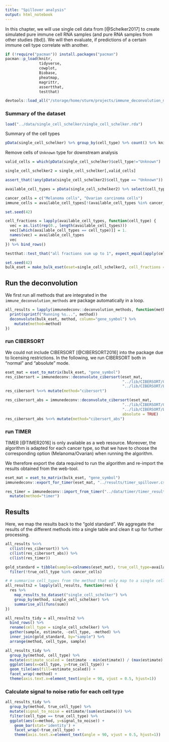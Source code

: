 ```yaml
---
title: "Spillover analysis"
output: html_notebook
---
```


In this chapter, we will use single cell data from [@Schelker2017] to create simulated pure immune cell RNA samples (and pure RNA samples from other studies (tbd)). We will then evaluate, if predictions of a certain immune cell type correlate with another. 

```r
if (!require("pacman")) install.packages("pacman")
pacman::p_load(knitr,
               tidyverse,
               cowplot,
               Biobase,
               pheatmap,
               magrittr,
               assertthat,
               testthat)

devtools::load_all("/storage/home/sturm/projects/immune_deconvolution_methods")
```

### Summary of the dataset
```r
load("../data/single_cell_schelker/single_cell_schelker.rda")
```

Summary of the cell types
```r
pData(single_cell_schelker) %>% group_by(cell_type) %>% count() %>% knitr::kable()
```

Remove cells of `Unknown` type for downstream analysis
```r
valid_cells = which(pData(single_cell_schelker)$cell_type!="Unknown")

single_cell_schelker2 = single_cell_schelker[,valid_cells]

assert_that(!any(pData(single_cell_schelker2)$cell_type == "Unknown"))

available_cell_types = pData(single_cell_schelker2) %>% select(cell_type) %>% distinct() %>% pull(cell_type)

cancer_cells = c("Melanoma cells", "Ovarian carcinoma cells")
immune_cells = available_cell_types[!(available_cell_types %in% cancer_cells)]
```





```r
set.seed(42)

cell_fractions = lapply(available_cell_types, function(cell_type) {
  vec = as.list(rep(0., length(available_cell_types)))
  vec[[which(available_cell_types == cell_type)]] = 1.
  names(vec) = available_cell_types
  vec
}) %>% bind_rows()

testthat::test_that("all fractions sum up to 1", expect_equal(apply(cell_fractions, 1, sum), rep(1, length(available_cell_types))))
```


```r
set.seed(42)
bulk_eset = make_bulk_eset(eset=single_cell_schelker2, cell_fractions = cell_fractions, n_cells=500)
```


## Run the deconvolution
We first run all methods that are integrated in the `immune_deconvolution_methods` are package automatically in a loop. 
```r
all_results = lapply(immunedeconv::deconvolution_methods, function(method) {
  print(sprintf("Running %s...", method))
  deconvolute(bulk_eset, method, column="gene_symbol") %>%
    mutate(method=method)
})
```

### run CIBERSORT
We could not include CIBERSORT [@CIBERSORT2016] into the package due to licensing restrictions. 
In the following, we run CIBERSORT both in "normal" and "absolute" mode. 

```r
eset_mat = eset_to_matrix(bulk_eset, "gene_symbol")
res_cibersort = immunedeconv::deconvolute_cibersort(eset_mat, 
                                                    "../lib/CIBERSORT/CIBERSORT.R",
                                                    "../lib/CIBERSORT/LM22.txt") 
res_cibersort %<>% mutate(method="cibersort")

res_cibersort_abs = immunedeconv::deconvolute_cibersort(eset_mat, 
                                                    "../lib/CIBERSORT/CIBERSORT.R",
                                                    "../lib/CIBERSORT/LM22.txt",
                                                    absolute = TRUE) 
res_cibersort_abs %<>% mutate(method="cibersort_abs")
```

### run TIMER
TIMER [@TIMER2016] is only available as a web resource. Moreover, the algorithm is adapted for each cancer type, so that we have to choose the corresponding option (Melanoma/Ovarian) when running the algorithm. 

We therefore export the data required to run the algorithm and re-import the results obtained from the web-tool. 

```r
eset_mat = eset_to_matrix(bulk_eset, "gene_symbol")
immunedeconv::export_for_timer(eset_mat, "../results/timer_spillover.csv")

res_timer = immunedeconv::import_from_timer("../data/timer/timer_result_spillover.csv") %>%
  mutate(method="timer")
```

## Results

Here, we map the results back to the "gold standard". We aggregate the results of the different methods
into a single table and clean it up for further processing. 
```r
all_results %<>% 
  c(list(res_cibersort)) %>%
  c(list(res_cibersort_abs)) %>% 
  c(list(res_timer))

gold_standard = tibble(sample=colnames(eset_mat), true_cell_type=available_cell_types) %>% 
  filter(!true_cell_type %in% cancer_cells)

# # summarise cell_types from the method that only map to a single cell_type in the reference dataset (namely monocytes and macrophages)
all_results2 = lapply(all_results, function(res) {
  res %>%
    map_results_to_dataset("single_cell_schelker") %>%
    group_by(method, single_cell_schelker) %>%
    summarise_all(funs(sum))
})

all_results_tidy = all_results2 %>%
  bind_rows() %>%
  rename(cell_type = single_cell_schelker) %>%
  gather(sample, estimate, -cell_type, -method) %>%
  inner_join(gold_standard, by="sample") %>%
  arrange(method, cell_type, sample)
```


```r
all_results_tidy %>%
  group_by(method, cell_type) %>%
  mutate(estimate_scaled = (estimate - min(estimate)) / (max(estimate) - min(estimate))) %>%
  ggplot(aes(x=cell_type, y=true_cell_type)) +
  geom_tile(aes(fill=estimate_scaled)) + 
  facet_wrap(~method) + 
  theme(axis.text.x=element_text(angle = 90, vjust = 0.5, hjust=1))

```


### Calculate signal to noise ratio for each cell type
```r
all_results_tidy %>%
  group_by(method, true_cell_type) %>%
  mutate(signal_to_noise = estimate/(sum(estimate))) %>%
  filter(cell_type == true_cell_type) %>%
  ggplot(aes(x=method, y=signal_to_noise)) + 
    geom_bar(stat='identity') + 
    facet_wrap(~true_cell_type) + 
    theme(axis.text.x=element_text(angle = 90, vjust = 0.5, hjust=1))

```

